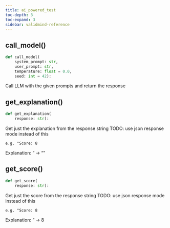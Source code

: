 ```yaml
---
title: ai_powered_test
toc-depth: 3
toc-expand: 3
sidebar: validmind-reference
---
```


## call_model[()]{.muted}

```python
def call_model(
    system_prompt: str,
    user_prompt: str,
    temperature: float = 0.0,
    seed: int = 42):
```

Call LLM with the given prompts and return the response

## get_explanation[()]{.muted}

```python
def get_explanation(
    response: str):
```

Get just the explanation from the response string TODO: use json response mode instead of this

```
e.g. "Score: 8
```

Explanation: <some-explanation>" -> "<some-explanation>"

## get_score[()]{.muted}

```python
def get_score(
    response: str):
```

Get just the score from the response string TODO: use json response mode instead of this

```
e.g. "Score: 8
```

Explanation: <some-explanation>" -> 8
